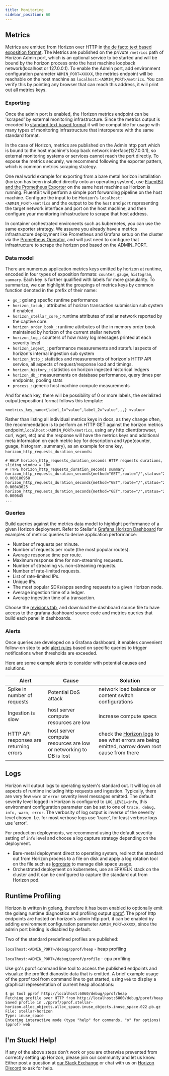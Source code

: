 ```yaml
---
title: Monitoring
sidebar_position: 60
---
```



## Metrics

Metrics are emitted from Horizon over HTTP in [the de facto text based exposition format](https://github.com/prometheus/docs/blob/main/content/docs/instrumenting/exposition_formats.md#text-based-format). The Metrics are published on the _private_ `/metrics` path of Horizon Admin port, which is an optional service to be started and will be bound by the horizon process onto the host machine loopback network(localhost or 127.0.0.1). To enable the Admin port, add environment configuration parameter `ADMIN_PORT=XXXXX`, the metrics endpoint will be reachable on the host machine as `localhost:<ADMIN_PORT>/metrics`. You can verify this by pointing any browser that can reach this address, it will print out all metrics keys.

### Exporting

Once the admin port is enabled, the Horizon metrics endpoint can be 'scraped' by external monitoring infrastructure. Since the metrics output is encoded to [standard text based format](https://github.com/prometheus/docs/blob/main/content/docs/instrumenting/exposition_formats.md#text-based-format) it will be compatible for usage with many types of monitoring infrastructure that interoperate with the same standard format.

In the case of Horizon, metrics are published on the Admin http port which is bound to the host machine's loop back network interface(127.0.0.1), so external monitoring systems or services cannot reach the port directly. To expose the metrics securely, we recommend following the exporter pattern, which is common metrics scraping strategy.

One real world example for exporting from a bare metal horizon installation (horizon has been installed directly onto an operating system), use [FluentBit and the Prometheus Exporter](https://docs.fluentbit.io/manual/pipeline/outputs/prometheus-exporter) on the same host machine as Horizon is running. FluentBit will perform a simple port forwarding pipeline on the host machine. Configure the input to be Horizon's `localhost:<ADMIN_PORT>/metrics` and the output to be the `host` and `port` representing the target network interface and port on the host machine, and then configure your monitoring infrastructure to scrape that host address.

In container orchestrated environents such as kubernetes, you can use the same exporter strategy. We assume you already have a metrics infrastructure deployment like Prometheus and Grafana setup on the cluster via the [Prometheus Operator](https://github.com/prometheus-operator/prometheus-operator), and will just need to configure that infrastructure to scrape the horizon pod based on the ADMIN_PORT.

### Data model

There are numerous application metrics keys emitted by horizon at runtime, encoded in four types of exposition formats: `counter`, `gauge`, `histogram`, `summary`. Each key is further qualified with labels for more granularity. To summarize, we can highlight the groupings of metrics keys by common function denoted in the prefix of their name:

- `go_`: golang specfic runtime performance
- `horizon_txsub_`: attributes of horizon transaction submission sub system if enabled.
- `horizon_stellar_core_`: runtime attributes of stellar network reported by the captive core.
- `horizon_order_book_`: runtime attributes of the in memory order book maintained by horizon of the current stellar network
- `horizon_log_`: counters of how many log messages printed at each severity level
- `horizon_ingest_`: performance measurements and stateful aspects of horizon's internal ingestion sub system
- `horizon_http_`: statistics and measurements of horizon's HTTP API service, all aspects of request/response load and timings.
- `horizon_history_`: statistics on horizon ingested historical ledgers
- `horizon_db_`: measurements on database performance, query times per endpoints, pooling stats
- `process_`: generic host machine compute measurements

And for each key, there will be possibility of 0 or more labels, the serialized output(exposition) format follows this template:

```
<metrics_key_name>{label_1="value",label_2="value",,,} <value>
```

Rather than listing all individual metrics keys in docs, as they change often, the recommendation is to perform an HTTP GET against the horizon metrics endpoint,`localhost:<ADMIN_PORT>/metrics`, using any http client(browser, curl, wget, etc) and the response will have the metrics keys and additional meta information on each metric key for description and type(counter, guage, histogram, summary), as an example for one key, `horizon_http_requests_duration_seconds`:

```
# HELP horizon_http_requests_duration_seconds HTTP requests durations, sliding window = 10m
# TYPE horizon_http_requests_duration_seconds summary
horizon_http_requests_duration_seconds{method="GET",route="/",status="200",streaming="false",quantile="0.5"} 0.000186958
horizon_http_requests_duration_seconds{method="GET",route="/",status="200",streaming="false",quantile="0.9"} 0.00043625
horizon_http_requests_duration_seconds{method="GET",route="/",status="200",streaming="false",quantile="0.99"} 0.000645
...

```

### Queries

Build queries against the metrics data model to highlight performance of a given Horizon deployment. Refer to Stellar's [Grafana Horizon Dashboard](https://grafana.com/grafana/dashboards/13793-stellar-horizon/) for examples of metrics queries to derive application performance:

- Number of requests per minute.
- Number of requests per route (the most popular routes).
- Average response time per route.
- Maximum response time for non-streaming requests.
- Number of streaming vs. non-streaming requests.
- Number of rate-limited requests.
- List of rate-limited IPs.
- Unique IPs.
- The most popular SDKs/apps sending requests to a given Horizon node.
- Average ingestion time of a ledger.
- Average ingestion time of a transaction.

Choose the [revisions tab](https://grafana.com/grafana/dashboards/13793-stellar-horizon/?tab=revisions), and download the dashboard source file to have access to the grafana dashboard source code and metrics queries that build each panel in dashboards.

### Alerts

Once queries are developed on a Grafana dashboard, it enables convenient follow-on step to add [alert rules](https://grafana.com/docs/grafana/latest/alerting/alerting-rules/create-grafana-managed-rule/) based on specific queries to trigger notifications when thresholds are exceeded.

Here are some example alerts to consider with potential causes and solutions.

| Alert | Cause | Solution |
| --- | --- | --- |
| Spike in number of requests | Potential DoS attack | network load balance or content switch configurations |
| Ingestion is slow | host server compute resources are low | increase compute specs |
| HTTP API responses are returning errors | host server compute resources are low or networking to DB is lost | check the [Horizon logs](#logs) to see what errors are being emitted, narrow down root cause from there |

## Logs

Horizon will output logs to operating system's standard out. It will log on all aspects of runtime including http requests and ingestion. Typically, there are very few `warn` or `error` severity level messages emitted. The default severity level logged in Horizon is configured to `LOG_LEVEL=info`, this environment configuration parameter can be set to one of `trace, debug, info, warn, error`. The verbosity of log output is inverse of the severity level chosen. I.e. for most verbose logs use 'trace', for least verbose logs use 'error'.

For production deployments, we recommend using the default severity setting of `info` level and choose a log capture strategy depending on the deployment.

- Bare-metal deployment direct to operating system, redirect the standard out from Horizon process to a file on disk and apply a log rotation tool on the file such as [logrotate](https://man7.org/linux/man-pages/man8/logrotate.8.html) to manage disk space usage.
- Orchestrated deployment on kubernetes, use an EFK/ELK stack on the cluster and it can be configured to capture the standard out from Horizon pod.

## Runtime Profiling

Horizon is written in golang, therefore it has been enabled to optionally emit the golang runtime diagnostics and profiling output [pprof](https://go.dev/doc/diagnostics). The pprof http endpoints are hosted on horizon's admin http port, it can be enabled by adding environment configuration parameter `ADMIN_PORT=XXXXX`, since the admin port binding is disabled by default.

Two of the standard predefined profiles are published:

`localhost:<ADMIN_PORT>/debug/pprof/heap` - heap profiling

`localhost:<ADMIN_PORT>/debug/pprof/profile` - cpu profiling

Use go's pprof command line tool to access the published endpoints and visualize the profiled dianostic data that is emitted. A brief example usage of the pprof tool from command line to get started, using `web` to display a graphical representation of current heap allocations:

```
$ go tool pprof http://localhost:6060/debug/pprof/heap
Fetching profile over HTTP from http://localhost:6060/debug/pprof/heap
Saved profile in ./pprof/pprof.stellar-horizon.alloc_objects.alloc_space.inuse_objects.inuse_space.022.pb.gz
File: stellar-horizon
Type: inuse_space
Entering interactive mode (type "help" for commands, "o" for options)
(pprof) web
```

## I'm Stuck! Help!

If any of the above steps don't work or you are otherwise prevented from correctly setting up Horizon, please join our community and let us know. Either post a question at [our Stack Exchange](https://stellar.stackexchange.com/) or chat with us on [Horizon Discord](https://discord.com/channels/897514728459468821/912466080960766012) to ask for help.
